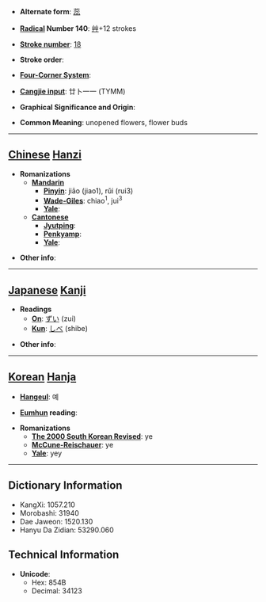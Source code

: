 * '''Alternate form''': [[蕊]]

* '''[[Wiktionary:Chinese radical index| Radical]] Number 140''': [[Wiktionary:Chinese radical index 艸|艸]]+12 strokes

* '''[[Wiktionary:Chinese total strokes index|Stroke number]]''': [[Wiktionary:Chinese total strokes index 18|18]]

* '''Stroke order''': 

* '''[[Wiktionary:Chinese four corner index|Four-Corner System]]''': 

* '''[[Wiktionary:Chinese Cangjie index|Cangjie input]]''': 廿卜一一 (TYMM)

* '''Graphical Significance and Origin''': 

* '''Common Meaning''': unopened flowers, flower buds

----

== [[Chinese]] [[Hanzi]] ==

* '''Romanizations'''
** '''[[Mandarin]]'''
*** '''[[Pinyin]]''': jiāo (jiao1), rǔi (rui3)
*** '''[[Wade-Giles]]''': chiao<sup>1</sup>, jui<sup>3</sup>
*** '''[[Yale]]''': 
** '''[[Cantonese]]'''
*** '''[[Jyutping]]''':
*** '''[[Penkyamp]]''': 
*** '''[[Yale]]''': 

* '''Other info''': 

----

== [[Japanese]] [[Kanji]] ==

* '''Readings'''
** '''[[On]]''': [[ずい]] (zui)
** '''[[Kun]]''': [[しべ]] (shibe)

* '''Other info''':  

----

== [[Korean]] [[Hanja]] ==

* '''[[Hangeul]]''': 예

* '''[[Eumhun]] reading''': 

* '''Romanizations'''
** '''[[The 2000 South Korean Revised Romanization|The 2000 South Korean Revised]]''': ye
** '''[[McCune-Reischauer]]''': ye
** '''[[Yale]]''': yey

----

== Dictionary Information ==

* KangXi: 1057.210
* Morobashi: 31940
* Dae Jaweon: 1520.130
* Hanyu Da Zidian: 53290.060

== Technical Information ==

* '''Unicode''':
** Hex: 854B
** Decimal: 34123